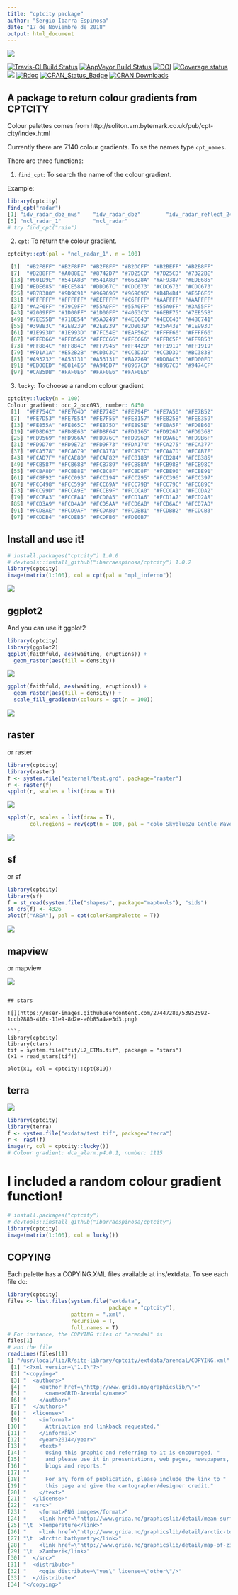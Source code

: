 ```yaml
---
title: "cptcity package"
author: "Sergio Ibarra-Espinosa"
date: "17 de Noviembre de 2018"
output: html_document
---
```


![](https://i.imgur.com/4v9WMQv.gif)

[![Travis-CI Build Status](https://travis-ci.org/ibarraespinosa/cptcity.svg?branch=master)](https://travis-ci.org/ibarraespinosa/cptcity)
[![AppVeyor Build Status](https://ci.appveyor.com/api/projects/status/github/ibarraespinosa/cptcity?branch=master&svg=true)](https://ci.apalettepveyor.com/project/ibarraespinosa/cptcity)
[![DOI](https://zenodo.org/badge/120517547.svg)](https://zenodo.org/badge/latestdoi/120517547)
[![Coverage status](https://codecov.io/gh/ibarraespinosa/cptcity/branch/master/graph/badge.svg)](https://codecov.io/github/ibarraespinosa/cptcity?branch=master)
[![](http://cranlogs.r-pkg.org/badges/cptcity)](http://cran.rstudio.com/web/packages/cptcity/index.html)
[![Rdoc](http://www.rdocumentation.org/badges/version/cptcity)](http://www.rdocumentation.org/packages/cptcity)
[![CRAN_Status_Badge](http://www.r-pkg.org/badges/version/cptcity)](http://cran.r-project.org/web/packages/cptcity) 
[![CRAN Downloads](http://cranlogs.r-pkg.org/badges/grand-total/cptcity?color=orange)](http://cran.r-project.org/package=cptcity)

## A package to return colour gradients from CPTCITY

Colour palettes comes from http://soliton.vm.bytemark.co.uk/pub/cpt-city/index.html

Currently there are 7140 colour gradients. To se the names type `cpt_names`.

There are three functions:

1) `find_cpt`: To search the name of the colour gradient.

Example:

```r
library(cptcity)
find_cpt("radar")
[1] "idv_radar_dbz_nws"    "idv_radar_dbz"        "idv_radar_reflect_24" "idv_radar_topo_mdr"  
[5] "ncl_radar_1"          "ncl_radar"
# try find_cpt("rain")
```


2) `cpt`: To return the colour gradient.

```r
cptcity::cpt(pal = "ncl_radar_1", n = 100)

 [1]  "#B2F8FF" "#B2F8FF" "#B2F8FF" "#B2DCFF" "#B2BEFF" "#B2B8FF"
 [7]  "#B2B8FF" "#A088EE" "#8742D7" "#7D25CD" "#7D25CD" "#7322BE"
 [13] "#601D9E" "#541A8B" "#541A8B" "#66328A" "#AF9387" "#EDE685"
 [19] "#EDE685" "#ECE584" "#DDD67C" "#CDC673" "#CDC673" "#CDC673"
 [25] "#B7B380" "#9D9C91" "#969696" "#969696" "#B4B4B4" "#E6E6E6"
 [31] "#FFFFFF" "#FFFFFF" "#EEFFFF" "#C6FFFF" "#AAFFFF" "#AAFFFF"
 [37] "#A2F6FF" "#79C9FF" "#55A0FF" "#55A0FF" "#55A0FF" "#3A55FF"
 [43] "#2009FF" "#1D00FF" "#1D00FF" "#4053C3" "#6EBF75" "#7EE55B"
 [49] "#7EE55B" "#71DE54" "#5AD249" "#4ECC43" "#4ECC43" "#48C741"
 [55] "#39BB3C" "#2EB239" "#2EB239" "#2DB039" "#25A43B" "#1E993D"
 [61] "#1E993D" "#1E993D" "#7FC54E" "#EAF562" "#FFFF66" "#FFFF66"
 [67] "#FFED66" "#FFD566" "#FFCC66" "#FFCC66" "#FFBC5F" "#FF9B53"
 [73] "#FF884C" "#FF884C" "#FF7945" "#FF442D" "#FF1919" "#FF1919"
 [79] "#FD1A1A" "#E52B2B" "#CD3C3C" "#CC3D3D" "#CC3D3D" "#BC3838"
 [85] "#A93232" "#A53131" "#A53131" "#BA2269" "#DD0AC3" "#ED00ED"
 [91] "#ED00ED" "#D814E6" "#A945D7" "#8967CD" "#8967CD" "#9474CF"
 [97] "#CAB5DB" "#FAF0E6" "#FAF0E6" "#FAF0E6"
```

3) `lucky`: To choose a random colour gradient

```r
cptcity::lucky(n = 100)
Colour gradient: occ_2_occ093, number: 6450
 [1]  "#FF754C" "#FE764D" "#FE774E" "#FE794F" "#FE7A50" "#FE7B52"
 [7]  "#FE7D53" "#FE7E54" "#FE7F55" "#FE8157" "#FE8258" "#FE8359"
 [13] "#FE855A" "#FE865C" "#FE875D" "#FE895E" "#FE8A5F" "#FD8B60"
 [19] "#FD8D62" "#FD8E63" "#FD8F64" "#FD9165" "#FD9267" "#FD9368"
 [25] "#FD9569" "#FD966A" "#FD976C" "#FD996D" "#FD9A6E" "#FD9B6F"
 [31] "#FD9D70" "#FD9E72" "#FD9F73" "#FDA174" "#FCA275" "#FCA377"
 [37] "#FCA578" "#FCA679" "#FCA77A" "#FCA97C" "#FCAA7D" "#FCAB7E"
 [43] "#FCAD7F" "#FCAE80" "#FCAF82" "#FCB183" "#FCB284" "#FCB385"
 [49] "#FCB587" "#FCB688" "#FCB789" "#FCB88A" "#FCB98B" "#FCB98C"
 [55] "#FCBA8D" "#FCBB8E" "#FCBC8F" "#FCBD8F" "#FCBE90" "#FCBE91"
 [61] "#FCBF92" "#FCC093" "#FCC194" "#FCC295" "#FCC396" "#FCC397"
 [67] "#FCC498" "#FCC599" "#FCC69A" "#FCC79B" "#FCC79C" "#FCC89C"
 [73] "#FCC99D" "#FCCA9E" "#FCCB9F" "#FCCCA0" "#FCCCA1" "#FCCDA2"
 [79] "#FCCEA3" "#FCCFA4" "#FCD0A5" "#FCD1A6" "#FCD1A7" "#FCD2A8"
 [85] "#FCD3A9" "#FCD4A9" "#FCD5AA" "#FCD6AB" "#FCD6AC" "#FCD7AD"
 [91] "#FCD8AE" "#FCD9AF" "#FCDAB0" "#FCDBB1" "#FCDBB2" "#FCDCB3"
 [97] "#FCDDB4" "#FCDEB5" "#FCDFB6" "#FDE0B7"
```

## Install and use it!

```r
# install.packages("cptcity") 1.0.0
# devtools::install_github("ibarraespinosa/cptcity") 1.0.2
library(cptcity)
image(matrix(1:100), col = cpt(pal = "mpl_inferno"))
```

![](https://i.imgur.com/CWcwXVa.png)

## ggplot2

And you can use it ggplot2
```r
library(cptcity)
library(ggplot2)
ggplot(faithfuld, aes(waiting, eruptions)) +
  geom_raster(aes(fill = density))
```

![](https://i.imgur.com/Uso0Gzm.png)


```r
ggplot(faithfuld, aes(waiting, eruptions)) +
  geom_raster(aes(fill = density)) +
  scale_fill_gradientn(colours = cpt(n = 100))

```

![](https://i.imgur.com/VgfUO0O.png)

## raster

or raster

```r
library(cptcity)
library(raster)
f <- system.file("external/test.grd", package="raster")
r <- raster(f)
spplot(r, scales = list(draw = T))
```


![](https://i.imgur.com/Olx7iPD.png)

```r
spplot(r, scales = list(draw = T),
       col.regions = rev(cpt(n = 100, pal = "colo_Skyblue2u_Gentle_Waves")))
```


![](https://i.imgur.com/VjIJnby.png)

## sf

or sf
```r
library(cptcity)
library(sf)
f = st_read(system.file("shapes/", package="maptools"), "sids")
st_crs(f) <- 4326
plot(f["AREA"], pal = cpt(colorRampPalette = T))
```

![](https://i.imgur.com/eHrbvRX.png)


## mapview

or mapview

![](https://i.imgur.com/xfObebn.png)
```

## stars

![](https://user-images.githubusercontent.com/27447280/53952592-1ccb2880-410c-11e9-8d2e-a0b85a4ae3d3.png)

```r
library(cptcity)
library(ctars)
tif = system.file("tif/L7_ETMs.tif", package = "stars")
(x1 = read_stars(tif))

plot(x1, col = cptcity::cpt(819))
```

## terra

![](https://user-images.githubusercontent.com/27447280/53952837-e2ae5680-410c-11e9-8783-60d7600aa771.png)

```r
library(cptcity)
library(terra)
f <- system.file("exdata/test.tif", package="terra")
r <- rast(f)
image(r, col = cptcity::lucky())
# Colour gradient: dca_alarm.p4.0.1, number: 1115 
```


# **I included a random colour gradient function!**

```r
# install.packages("cptcity")
# devtools::install_github("ibarraespinosa/cptcity")
library(cptcity)
image(matrix(1:100), col = lucky())
```


## COPYING

Each palette has a COPYING.XML files available at ins/extdata. To see each file do:

```r
library(cptcity)
files <- list.files(system.file("extdata",
                                package = "cptcity"),
                    pattern = ".xml",
                    recursive = T,
                    full.names = T)
# For instance, the COPYING files of "arendal" is
files[1]
# and the file
readLines(files[1])
1] "/usr/local/lib/R/site-library/cptcity/extdata/arendal/COPYING.xml"
 [1] "<?xml version=\"1.0\"?>"                                                                        
 [2] "<copying>"                                                                                      
 [3] "  <authors>"                                                                                    
 [4] "    <author href=\"http://www.grida.no/graphicslib/\">"                                         
 [5] "      <name>GRID-Arendal</name>"                                                                
 [6] "    </author>"                                                                                  
 [7] "  </authors>"                                                                                   
 [8] "  <license>"                                                                                    
 [9] "    <informal>"                                                                                 
[10] "      Attribution and linkback requested."                                                      
[11] "    </informal>"                                                                                
[12] "    <year>2014</year>"                                                                          
[13] "    <text>"                                                                                     
[14] "      Using this graphic and referring to it is encouraged, "                                   
[15] "      and please use it in presentations, web pages, newspapers, "                              
[16] "      blogs and reports."                                                                       
[17] ""                                                                                               
[18] "      For any form of publication, please include the link to "                                 
[19] "      this page and give the cartographer/designer credit."                                     
[20] "    </text>"                                                                                    
[21] "  </license>"                                                                                   
[22] "  <src>"                                                                                        
[23] "    <format>PNG images</format>"                                                                
[24] "    <link href=\"http://www.grida.no/graphicslib/detail/mean-surface-temperature_c7e4\""        
[25] "\t  >Temperature</link>"                                                                        
[26] "    <link href=\"http://www.grida.no/graphicslib/detail/arctic-topography-and-bathymetry_5645\""
[27] "\t  >Arctic bathymetry</link>"                                                                  
[28] "    <link href=\"http://www.grida.no/graphicslib/detail/map-of-zimbabwe_36a5\""                 
[29] "\t  >Zambezi</link>"                                                                            
[30] "  </src>"                                                                                       
[31] "  <distribute>"                                                                                 
[32] "    <qgis distribute=\"yes\" license=\"other\"/>"                                               
[33] "  </distribute>"                                                                                
[34] "</copying>"  

```

